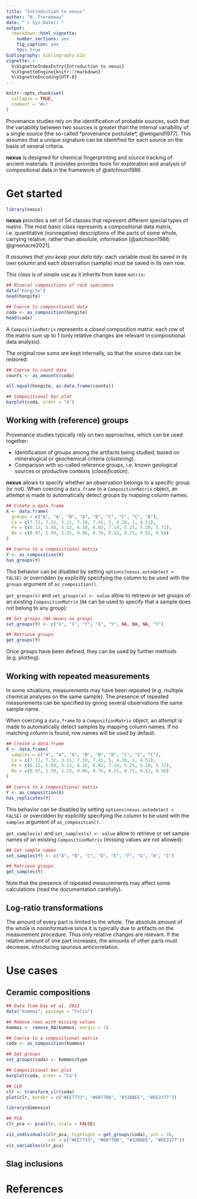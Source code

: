 ```yaml
---
title: "Introduction to nexus"
author: "N. Frerebeau"
date: "`r Sys.Date()`"
output:
  rmarkdown::html_vignette:
    number_sections: yes
    fig_caption: yes
    toc: true
bibliography: bibliography.bib
vignette: >
  %\VignetteIndexEntry{Introduction to nexus}
  %\VignetteEngine{knitr::rmarkdown}
  %\VignetteEncoding{UTF-8}
---
```


```r
knitr::opts_chunk$set(
  collapse = TRUE,
  comment = "#>"
)
```

Provenance studies rely on the identification of probable sources, such that the variability between two sources is greater than the internal variability of a single source [the so-called *provenance postulate*, @weigand1977]. This assumes that a unique signature can be identified for each source on the basis of several criteria.

**nexus** is designed for chemical fingerprinting and source tracking of ancient materials. It provides provides tools for exploration and analysis of compositional data in the framework of @aitchison1986.

# Get started

```r
library(nexus)
```

**nexus** provides a set of S4 classes that represent different special types of matrix. The most basic class represents a compositional data matrix, i.e. quantitative (nonnegative) descriptions of the parts of some whole, carrying relative, rather than absolute, information [@aitchison1986; @greenacre2021].

*It assumes that you keep your data tidy*: each variable must be saved in its own column and each observation (sample) must be saved in its own row.

This class is of simple use as it inherits from base `matrix`:

```r
## Mineral compositions of rock specimens
data("hongite")
head(hongite)

## Coerce to compositional data
coda <- as_composition(hongite)
head(coda)
```

A `CompositionMatrix` represents a *closed* composition matrix: each row of the matrix sum up to 1 (only relative changes are relevant in compositional data analysis).

The original row sums are kept internally, so that the source data can be restored:

```r
## Coerce to count data
counts <- as_amounts(coda)

all.equal(hongite, as.data.frame(counts))
```

```r
## Compositional bar plot
barplot(coda, order = "A")
```

## Working with (reference) groups

Provenance studies typically rely on two approaches, which can be used together:

* Identification of groups among the artifacts being studied, based on mineralogical or geochemical criteria (*clustering*).
* Comparison with so-called reference groups, i.e. known geological sources or productive contexts (*classification*).

**nexus** allows to specify whether an observation belongs to a specific group (or not). When coercing a `data.frame` to a `CompositionMatrix` object, an attempt is made to automatically detect groups by mapping column names.

```r
## Create a data.frame
X <- data.frame(
  groups = c("A", "A", "B", "A", "B", "C", "C", "C", "B"),
  Ca = c(7.72, 7.32, 3.11, 7.19, 7.41, 5, 4.18, 1, 4.51),
  Fe = c(6.12, 5.88, 5.12, 6.18, 6.02, 7.14, 5.25, 5.28, 5.72),
  Na = c(0.97, 1.59, 1.25, 0.86, 0.76, 0.51, 0.75, 0.52, 0.56)
)

## Coerce to a compositional matrix
Y <- as_composition(X)
has_groups(Y)
```

This behavior can be disabled by setting `options(nexus.autodetect = FALSE)` or overridden by explicitly specifying the column to be used with the `groups` argument of `as_composition()`.

`get_groups(x)` and `set_groups(x) <- value` allow to retrieve or set groups of an existing `CompositionMatrix` (`NA` can be used to specify that a sample does not belong to any group):

```r
## Set groups (NA means no group)
set_groups(Y) <- c("X", "X", "Y", "X", "Y", NA, NA, NA, "Y")

## Retrieve groups
get_groups(Y)
```

Once groups have been defined, they can be used by further methods (e.g. plotting).

## Working with repeated measurements

In some situations, measurements may have been repeated (e.g. multiple chemical analyses on the same sample). The presence of repeated measurements can be specified by giving several observations the same sample name.

When coercing a `data.frame` to a `CompositionMatrix` object, an attempt is made to automatically detect samples by mapping column names. If no matching column is found, row names will be used by default.

```r
## Create a data.frame
X <- data.frame(
  samples = c("A", "A", "A", "B", "B", "B", "C", "C", "C"),
  Ca = c(7.72, 7.32, 3.11, 7.19, 7.41, 5, 4.18, 1, 4.51),
  Fe = c(6.12, 5.88, 5.12, 6.18, 6.02, 7.14, 5.25, 5.28, 5.72),
  Na = c(0.97, 1.59, 1.25, 0.86, 0.76, 0.51, 0.75, 0.52, 0.56)
)

## Coerce to a compositional matrix
Y <- as_composition(X)
has_replicates(Y)
```

This behavior can be disabled by setting `options(nexus.autodetect = FALSE)` or overridden by explicitly specifying the column to be used with the `samples` argument of `as_composition()`.

`get_samples(x)` and `set_samples(x) <- value` allow to retrieve or set sample names of an existing `CompositionMatrix` (missing values are not allowed):

```r
## Set sample names
set_samples(Y) <- c("A", "B", "C", "D", "E", "F", "G", "H", "I")

## Retrieve groups
get_samples(Y)
```

Note that the presence of repeated measurements may affect some calculations (read the documentation carefully).

## Log-ratio transformations

The amount of every part is limited to the whole. The absolute amount of the whole is noninformative since it is typically due to artifacts on the measurement procedure. Thus only relative changes are relevant. If the relative amount of one part increases, the amounts of other parts must decrease, introducing spurious anticorrelation.

# Use cases
## Ceramic compositions

```r
## Data from Day et al. 2011
data("kommos", package = "folio")

## Remove rows with missing values
kommos <- remove_NA(kommos, margin = 1)

## Coerce to a compositional matrix
coda <- as_composition(kommos)

## Set groups
set_groups(coda) <- kommos$type
```

```r
## Compositional bar plot
barplot(coda, order = "Ca")
```

```r
## CLR
clr <- transform_clr(coda)
plot(clr, border = c("#EE7733", "#0077BB", "#33BBEE", "#EE3377"))
```

```r
library(dimensio)

## PCA
clr_pca <- pca(clr, scale = FALSE)

viz_individuals(clr_pca, highlight = get_groups(coda), pch = 16, 
                col = c("#EE7733", "#0077BB", "#33BBEE", "#EE3377"))
viz_variables(clr_pca)
```

## Slag inclusions

# References
